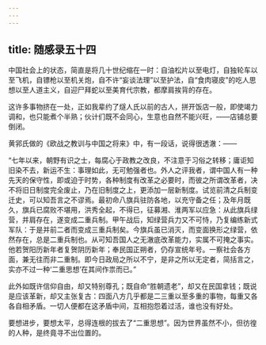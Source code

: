 ```yaml
---
---
---
```

title: 随感录五十四
---



中国社会上的状态，简直是将几十世纪缩在一时：自油松片以至电灯，自独轮车以至飞机，自镖枪以至机关炮，自不许“妄谈法理”以至护法，自“食肉寝皮”的吃人思想以至人道主义，自迎尸拜蛇以至美育代宗教，都摩肩挨背的存在。

这许多事物挤在一处，正如我辈约了燧人氏以前的古人，拼开饭店一般，即使竭力调和，也只能煮个半熟；伙计们既不会同心，生意也自然不能兴旺，——店铺总要倒闭。

黄郛氏做的《欧战之教训与中国之将来》中，有一段话，说得很透澈：——

“七年以来，朝野有识之士，每腐心于政教之改良，不注意于习俗之转移；庸讵知旧染不去，新运不生：事理如此，无可勉强者也。外人之评我者，谓中国人有一种先天的保守性，即或迫于时势，各种制度有改革之必要时，而彼之所谓改革者，决不将旧日制度完全废止，乃在旧制度之上，更添加一层新制度。试览前清之兵制变迁史，可以知吾言之不谬焉。最初命八旗兵驻防各地，以充守备之任；及年月既久，旗兵已腐败不堪用，洪秀全起，不得已，征募湘、淮两军以应急：从此旗兵绿营，并肩存在，遂变成二重兵制。甲午战后，知绿营兵力又不可恃，乃复编练新式军队：于是并前二者而变成三重兵制矣。今旗兵虽已消灭，而变面换形之绿营，依然存在，总是二重兵制也。从可知吾国人之无澈底改革能力，实属不可掩之事实。他若贺阳历新年者复贺阴历新年；奉民国正朔者，仍存宣统年号。一察社会各方面，兼无往而非二重制。即今日政局之所以不宁，是非之所以无定者，简括言之，实亦不过一种‘二重思想’在其间作祟而已。”

此外如既许信仰自由，却又特别尊孔；既自命“胜朝遗老”，却又在民国拿钱；既说是应该革新，却又主张复古：四面八方几乎都是二三重以至多重的事物，每重又各各自相矛盾。一切人便都在这矛盾中间，互相抱怨着过活，谁也没有好处。

要想进步，要想太平，总得连根的拔去了“二重思想”。因为世界虽然不小，但彷徨的人种，是终竟寻不出位置的。